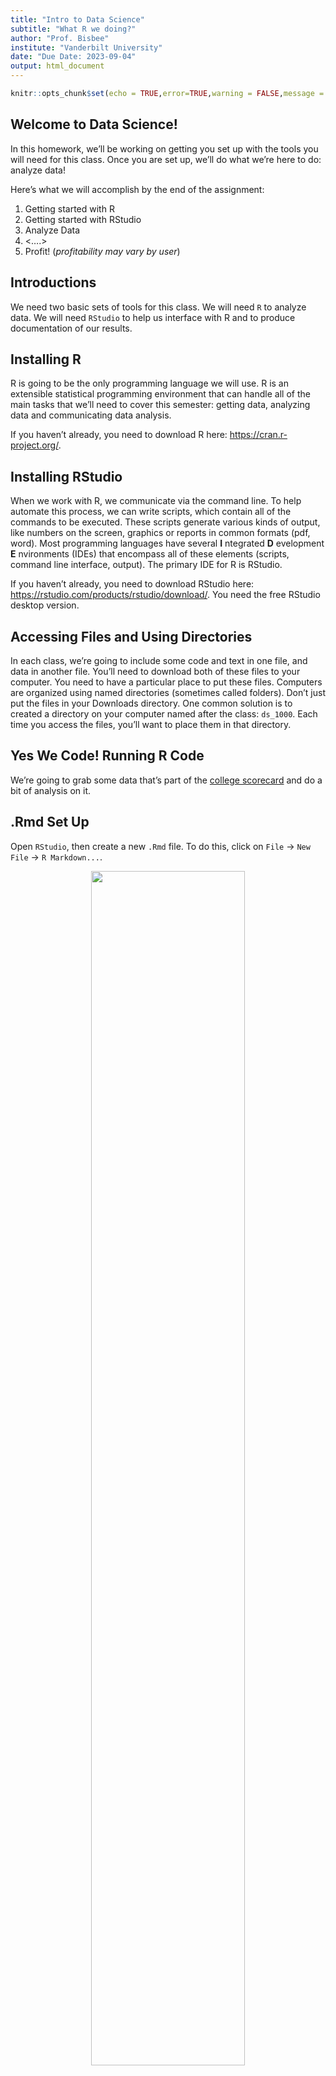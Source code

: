 ```yaml
---
title: "Intro to Data Science"
subtitle: "What R we doing?"
author: "Prof. Bisbee"
institute: "Vanderbilt University"
date: "Due Date: 2023-09-04"
output: html_document
---
```


```r
knitr::opts_chunk$set(echo = TRUE,error=TRUE,warning = FALSE,message = FALSE)
```

##  Welcome to Data Science!

In this homework, we'll be working on getting you set up with the tools you will need for this class. Once you are set up, we'll do what we're here to do: analyze data!

Here's what we will accomplish by the end of the assignment:

 
1.  Getting started with R
2.  Getting started with RStudio
3.  Analyze Data
4.  <....>
5.  Profit! (*profitability may vary by user*)

## Introductions

We need two basic sets of tools for this class. We will need `R` to analyze data. We will need `RStudio` to help us interface with R and to produce documentation of our results.

## Installing R

R is going to be the only programming language we will use. R is an extensible statistical programming environment that can handle all of the main tasks that we'll need to cover this semester: getting data, analyzing data and communicating data analysis.

If you haven't already, you need to download R here: <https://cran.r-project.org/>.

## Installing RStudio

When we work with R, we communicate via the command line. To help automate this process, we can write scripts, which contain all of the commands to be executed. These scripts generate various kinds of output, like numbers on the screen, graphics or reports in common formats (pdf, word). Most programming languages have several **I** ntegrated **D** evelopment **E** nvironments (IDEs) that encompass all of these elements (scripts, command line interface, output). The primary IDE for R is RStudio.

If you haven't already, you need to download RStudio here: <https://rstudio.com/products/rstudio/download/>. You need the free RStudio desktop version.


## Accessing Files and Using Directories

In each class, we're going to include some code and text in one file, and data in another file. You'll need to download both of these files to your computer. You need to have a particular place to put these files. Computers are organized using named directories (sometimes called folders).  Don't just put the files in your Downloads directory. One common solution is to created a directory on your computer named after the class: `ds_1000`. Each time you access the files, you'll want to place them in that directory.  

## Yes We Code! Running R Code

 We're going to grab some data that's part of the [college scorecard](https://collegescorecard.ed.gov/data/documentation/) and do a bit of analysis on it.

## .Rmd Set Up

Open `RStudio`, then create a new `.Rmd` file. To do this, click on `File` &rarr; `New File` &rarr; `R Markdown...`.

<center><img src="../Lectures/figs/create_rmd.png" width = 70%></center>

You will then be asked to determine a bunch of settings for this `.Rmd` document. For example, you can choose whether you want to create a "Document", "Presentation", "Shiny", or "From Template" on the left. You can set the "Title:" "Author:" and "Date:" on the top-right. And you can choose the "Default Output Format:" to be either "HTML", "PDF", or "Word". You should **not change any of these settings**. Their defaults ("Document", "Untitled", "[Your name]", "[Today's Date]", and "HTML") are sufficient. Just click "OK".

<center><img src="../Lectures/figs/create_rmd_2.png" width = 70%></center>

Copy the raw code from the [`ds1000_hw_1.Rmd`](https://github.com/jbisbee1/DS1000_S2024/blob/main/Homeworks/ds1000_hw_1.Rmd) file by clicking on the copy button as shown in the image below.

<center><img src="../Lectures/figs/copy_raw.png" width = 70%></center>

Finally, replace the default code in your R Markdown file with the copied code from the GitHub!

If viewing this as an html file, you can view this gif for more help!

<center><img src="../Lectures/rmarkdown_example.gif" width = 70%></center>

## .Rmd Files
.Rmd files will be the only file format we work in this class. .Rmd files contain three basic elements:

1.  Script that can be interpreted by R.
2.  Output generated by R, including tables and figures.  
3.  Text that can be read by humans.

From a .Rmd file you can generate html documents, pdf documents, word documents, slides . . . lots of stuff. All class notes will be in .Rmd. Most assignments will be turned in as .Rmd files, and the guided exercise we'll have you do? You guessed it, .Rmd.

In the `.Rmd` file you'll notice that there are three open single quotes in a row, like so: ```` ``` ```` This indicates the start of a "code chunk" in our file. The first code chunk that we load will include a set of programs that we will need all semester long.

## Outputting results

I like to see results in the Console. By default Rstudio will output results from an Rmd file inline-- meaning in the document itself. To change this, go to Tools-->global Options-->R Markdown, and uncheck the box for "show output inline for all Rmarkdown documents."


## Using R Libraries

When we say that R is extensible, we mean that people in the community can write programs that everyone else can use. These are called "packages." In these first few lines of code, I load a set of packages using the library command in R. The set of packages, called `tidyverse` were written by Hadley Wickham and others and play a key role in his book. To install this set of packages, simply type in `install.packages("tidyverse")` at the R command prompt. Alternatively, you can use the "Packages" pane in the lower right hand corner of your Rstudio screen. Click on Packages, then click on install, then type in "tidyverse."

To run the code below in R, you can:

-   Press the "play" button next to the code chunk
-   In OS X, place the cursor in the code chunk and hit `CMD+RETURN`
-   In Windows, place the cursor in the code chunk and hit `CTRL+RETURN`

```r
## Get necessary libraries-- won't work the first time, because you need to install them!
# install.packages("tidyverse")  # Uncomment this to install
library(tidyverse)
```

Here's the thing about packages. There's a difference between *installing* a package and *calling* a package. *Installing* means that the package is on your computer and available to use. *Calling* a package means that the commands in the package will be used in this session. A "session" is basically when R has been opened up on your computer. As long as R/Rstudio are open and running, the session is active. 

It's a good practice to shutdown R/Rstudio once you're no longer working on it, and then to restart it when you begin working again. Otherwise, the working environment can get pretty crowded with data and packages. 

## Loading Datasets

Now we're ready to load in data. The data frame will be our basic way of interacting with everything in this class. The `sc_debt.Rds` (found here: https://github.com/jbisbee1/DS1000_S2024/blob/main/data/sc_debt.Rds) data frame contains information from the college scorecard on different colleges and universities.

`tidyverse` includes a `read_rds()` function that can read data directly from the internet.

```r
df <- read_rds('https://github.com/jbisbee1/DS1000_F2023/raw/main/Lectures/1_Intro_Data_Science/data/sc_debt.Rds')
```

You'll notice that the code above starts with `df`. This is just an arbitrary name for an object. You could name it `dat` or `raw` or `debt` or whatever you want. Then there's an arrow `<-`. This is an assignment operator. Then there's a  function, `readRDS`, with parentheses, and an argument "sc_debt.Rds". Here's how to think about this.

- Functions in R always have arguments within parentheses. This function. `readRDS` opens a type of data-- rds data. This function has one argument which is the name of the file I want to open. 
- Assignment operators take the result of a function and assign it to an object name.
- Objects in R store information locall so that it can be accessed again. 

So the command above says "use `readRDS` to open the file "sc_debt.Rds" and assign the result to the object `df`. 

Let's take a quick look at the object `df`

```r
df
```

This is just the first part of the data frame. All data frames have the exact same structure. Each row is a case. In this example, each row is a college. Each column is a characteristics of the case, what we call a variable. Let's use the `names` command to see what variables are in the dataset. 


```r
names(df)
```

It's hard to know what these mean without some more information. We usually use a codebook to get more information about a dataset. Because we use very short names for variables, it's useful to have some more information (fancy name: metadata) that tells us about those variables. Below you'll see the `R` name for each variable next to a description of each variable. 


| Name           | Definition                                                                                                                                                                                             |
|----------------|--------------------------------------------------------------------------------------------------------------------------------------------------------------------------------------------------------|
| unitid         | Unit ID                                                                                                                                                                                                |
| instnm         | Institution Name                                                                                                                                                                                       |
| stabbr         | State Abbreviation                                                                                                                                                                                     |
| grad_debt_mdn  | Median Debt of Graduates                                                                                                                                                                               |
| control        | Control Public or Private                                                                                                                                                                              |
| region         | Census Region                                                                                                                                                                                          |
| preddeg        | Predominant Degree Offered: Associates or Bachelors                                                                                                                                                    |
| openadmp       | Open Admissions Policy: 1= Yes, 2=No,3=No 1st time students                                                                                                                                            |
| adm_rate       | Admissions Rate: proportion of applications accepted                                                                                                                                                   |
| ccbasic        | Type of institution-- see [here](https://data.ed.gov/dataset/9dc70e6b-8426-4d71-b9d5-70ce6094a3f4/resource/658b5b83-ac9f-4e41-913e-9ba9411d7967/download/collegescorecarddatadictionary_01192021.xlsx) |
| selective      | Institution admits fewer than 10 % of applicants, 1=Yes, 0=No                                                                                                                                          |
| research_u     | Institution is a research university 1=Yes, 0=No                                                                                                                                                      |
| sat_avg        | Average Sat Scores                                                                                                                                                                                     |
| md_earn_wne_p6 | Average Earnings of Recent Graduates                                                                                                                                                                   |
|ugds  | Number of undergraduates |
| costt4a | Average cost of attendance (tuition-grants) |

## Looking at datasets

We can also look at the whole dataset using View. Just delete the `#` sign below to make the code work. That `#` sign is a comment in R code, which indicates to the computer that everything on that line should be ignored. To get it to run, we need to drop the `#`. 

```r
View(df)
```

You'll notice that this data is arranged in a rectangular format, with each row showing a different college, and each column representing a different characteristic of that college. Datasets are always structured this way--- cases (or units) will form the rows, and the characteristics of those cases-- or variables--- will form the columns. Unlike working with spreadsheets, this structure is always assumed for datasets.

## Filter, Select, Arrange

In exploring data, many times we want to look at smaller parts of the dataset. There are three commands we'll use today that help with this.

\-`filter` selects only those cases or rows that meet some logical criteria.

\-`select` selects only those variables or columns that meet some criteria

\-`arrange` arranges the rows of a dataset in the way we want.

For more on these, please see this [vignette](https://cran.rstudio.com/web/packages/dplyr/vignettes/introduction.html).

Let's grab just the data for Vanderbilt, then look only at the average test scores and admit rate. We can use filter to look at all of the variables for Vanderbilt:

```r
df%>%
  filter(instnm=="Vanderbilt University")
```

What's that weird looking `%>%` thing? That's called a pipe. This is how we chain commands together in R. Think of it as saying "and then" to R. In the above case, we said, take the data *and then* filter it to be just the data where the institution name is Vanderbilt University.

The command above says the following:

Take the dataframe `df` _and then_ filter it to just those cases where `instnm` is equal to "Vanderbilt University." Notice the "double equals" sign, that's a logical operator asking if `instnm` is equal to "Vanderbilt University."

Many times, though we don't want to see everything, we just want to choose a few variables. `select` allows us to select only the variables we want. In this case, the institution name, its admit rate, and the average SAT scores of entering students.

```r
df%>%
  filter(instnm=="Vanderbilt University")%>%
  select(instnm,adm_rate,sat_avg)
```

`filter` takes logical tests as its argument. The code `insntnm=="Vanderbilt University"` is a logical statement that will be true of just one case in the dataset-- when institution name is Vanderbilt University. The `==` is a logical test, asking if this is equal to that. Other common logical and relational operators for R include

-   `>`, `<`: greater than, less than
-   `>=`, `<=`: greater than or equal to, less than or equal to
-   `!` :not, as in `!=` not equal to
-   `&` AND
-   `|` OR

Next, we can use `filter` to look at colleges with low admissions rates, say less than 10% ( or .1 in the proportion scale used in the dataset).

```r
df%>%
  filter(adm_rate<.1)%>%
  select(instnm,adm_rate,sat_avg)%>%
  arrange(sat_avg,adm_rate)%>%
  print(n=20)
```

Now let's look at colleges with low admit rates, and order them using `arrange` by SAT scores (`-sat_avg` gives descending order).

```r
df%>%
  filter(adm_rate<.1)%>%
  select(instnm,adm_rate,sat_avg)%>%
  arrange(-sat_avg)
```

And one last operation: all colleges that admit between 20 and 30 percent of students, looking at their SAT scores, earnings of attendees six years letter, and what state they are in, then arranging by state, and then SAT score.

```r
df%>%
  filter(adm_rate>.2&adm_rate<.3)%>%
  select(instnm,sat_avg,grad_debt_mdn,stabbr)%>%
  arrange(stabbr,-sat_avg)%>%
  print(n=20)
```

*Quick Exercise* Choose a different college and two different things about that college. Have R print the output.

```r
# INSERT CODE HERE
```

## Summarizing Data

To summarize data, we use the `summarize` command. Inside that command, we tell R two things: what to call the new variable that we're creating, and what numerical summary we would like. The code below summarizes median debt for the colleges in the dataset by calculating the average of median debt for all institutions.

```r
df%>%
  summarize(mean_debt=mean(grad_debt_mdn,na.rm=TRUE))

df%>%
  summarize(median_debt=median(grad_debt_mdn,na.rm=TRUE))

```

*Quick Exercise* Summarize the average entering SAT scores in this dataset.

```r
# INSERT CODE HERE
```

## Combining Commands

We can also combine commands, so that summaries are done on only a part of the dataset. Below, we summarize median debt for selective schools, and not very selective schools.

```r
df%>%
  filter(adm_rate<.1)%>%
  summarize(mean_debt=mean(grad_debt_mdn,na.rm=TRUE))
```

What about for not very selective schools?

```r
df%>%
  filter(adm_rate>.3)%>%
  summarize(mean_debt=mean(grad_debt_mdn,na.rm=TRUE))
```

*Quick Exercise* Calculate average earnings for schools where SAT\>1200

```r
# INSERT CODE HERE
```

*Quick Exercise* Calculate the average debt for schools that admit over 50% of the students who apply.  

```r
# INSERT CODE HERE
```

